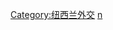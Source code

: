 {{Commonscat|Bilateral relations of New Zealand}}

[[Category:纽西兰外交|Category:纽西兰外交]]
[[Category:各国双边关系|n]]